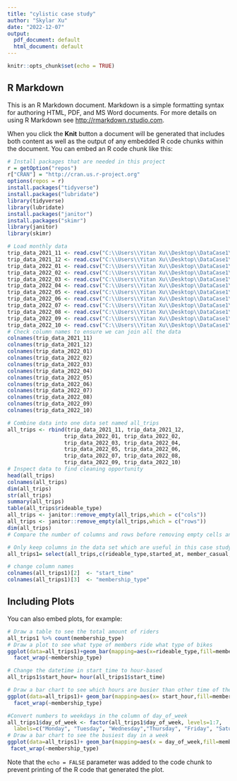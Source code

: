 ---
title: "cylistic case study"
author: "Skylar Xu"
date: "2022-12-07"
output:
  pdf_document: default
  html_document: default
---

```{r setup, include=FALSE}
knitr::opts_chunk$set(echo = TRUE)
```

## R Markdown

This is an R Markdown document. Markdown is a simple formatting syntax for authoring HTML, PDF, and MS Word documents. For more details on using R Markdown see <http://rmarkdown.rstudio.com>.

When you click the **Knit** button a document will be generated that includes both content as well as the output of any embedded R code chunks within the document. You can embed an R code chunk like this:

```{r load-packages, include=FALSE}
# Install packages that are needed in this project
r = getOption("repos")
r["CRAN"] = "http://cran.us.r-project.org"
options(repos = r)
install.packages("tidyverse")
install.packages("lubridate")
library(tidyverse)
library(lubridate)
install.packages("janitor")
install.packages("skimr")
library(janitor)
library(skimr)
```

```{r all_trips}
# Load monthly data
trip_data_2021_11 <- read.csv("C:\\Users\\Yitan Xu\\Desktop\\DataCase1\\2021-11.csv")
trip_data_2021_12 <- read.csv("C:\\Users\\Yitan Xu\\Desktop\\DataCase1\\2021-12.csv")
trip_data_2022_01 <- read.csv("C:\\Users\\Yitan Xu\\Desktop\\DataCase1\\2022-01.csv")
trip_data_2022_02 <- read.csv("C:\\Users\\Yitan Xu\\Desktop\\DataCase1\\2022-02.csv")
trip_data_2022_03 <- read.csv("C:\\Users\\Yitan Xu\\Desktop\\DataCase1\\2022-03.csv")
trip_data_2022_04 <- read.csv("C:\\Users\\Yitan Xu\\Desktop\\DataCase1\\2022-04.csv")
trip_data_2022_05 <- read.csv("C:\\Users\\Yitan Xu\\Desktop\\DataCase1\\2022-05.csv")
trip_data_2022_06 <- read.csv("C:\\Users\\Yitan Xu\\Desktop\\DataCase1\\2022-06.csv")
trip_data_2022_07 <- read.csv("C:\\Users\\Yitan Xu\\Desktop\\DataCase1\\2022-07.csv")
trip_data_2022_08 <- read.csv("C:\\Users\\Yitan Xu\\Desktop\\DataCase1\\2022-08.csv")
trip_data_2022_09 <- read.csv("C:\\Users\\Yitan Xu\\Desktop\\DataCase1\\2022-09.csv")
trip_data_2022_10 <- read.csv("C:\\Users\\Yitan Xu\\Desktop\\DataCase1\\2022-10.csv")
# Check column names to ensure we can join all the data
colnames(trip_data_2021_11)
colnames(trip_data_2021_12)
colnames(trip_data_2022_01)
colnames(trip_data_2022_02)
colnames(trip_data_2022_03)
colnames(trip_data_2022_04)
colnames(trip_data_2022_05)
colnames(trip_data_2022_06)
colnames(trip_data_2022_07)
colnames(trip_data_2022_08)
colnames(trip_data_2022_09)
colnames(trip_data_2022_10)

# Combine data into one data set named all_trips
all_trips <- rbind(trip_data_2021_11, trip_data_2021_12, 
                  trip_data_2022_01, trip_data_2022_02, 
                  trip_data_2022_03, trip_data_2022_04, 
                  trip_data_2022_05, trip_data_2022_06, 
                  trip_data_2022_07, trip_data_2022_08, 
                  trip_data_2022_09, trip_data_2022_10)
# Inspect data to find cleaning opportunity
head(all_trips)
colnames(all_trips)
dim(all_trips)
str(all_trips)
summary(all_trips)
table(all_trips$rideable_type)
all_trips <- janitor::remove_empty(all_trips,which = c("cols"))
all_trips <- janitor::remove_empty(all_trips,which = c("rows"))
dim(all_trips)
# Compare the number of columns and rows before removing empty cells and after, no change

# Only keep columns in the data set which are useful in this case study
all_trips1= select(all_trips,c(rideable_type,started_at, member_casual, day_of_week))

# change column names
colnames(all_trips1)[2]  <- "start_time" 
colnames(all_trips1)[3]  <- "membership_type" 

```

## Including Plots

You can also embed plots, for example:

```{r all_trips1, echo=FALSE}
# Draw a table to see the total amount of riders
all_trips1 %>% count(membership_type) 
# Draw a plot to see what type of members ride what type of bikes
ggplot(data=all_trips1)+geom_bar(mapping=aes(x=rideable_type,fill=membership_type))+
  facet_wrap(~membership_type)

# Change the datetime in start_time to hour-based
all_trips1$start_hour= hour(all_trips1$start_time)

# Draw a bar chart to see which hours are busier than other time of the day
ggplot(data=all_trips1)+ geom_bar(mapping=aes(x= start_hour,fill=membership_type))+
  facet_wrap(~membership_type)

#Convert numbers to weekdays in the column of day_of_week
all_trips1$day_of_week <- factor(all_trips1$day_of_week, levels=1:7,
  labels=c("Monday", "Tuesday", "Wednesday","Thursday", "Friday", "Saturday","Sunday"))
# Draw a bar chart to see the busiest day in a week
ggplot(data=all_trips1)+ geom_bar(mapping=aes(x = day_of_week,fill=membership_type))+
 facet_wrap(~membership_type)

```

Note that the `echo = FALSE` parameter was added to the code chunk to prevent printing of the R code that generated the plot.
